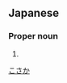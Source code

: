 ==Japanese==
{{ja-kanjitab|小|阪}}

===Proper noun===
{{ja-pos|proper|こさか}}

# {{surname|lang=ja}}

[[Category:Japanese surnames|こさか]]